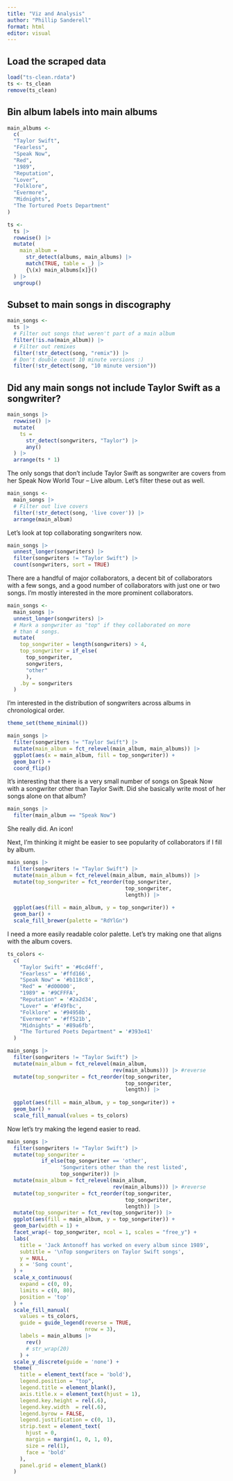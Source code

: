 ```yaml
---
title: "Viz and Analysis"
author: "Phillip Sanderell"
format: html
editor: visual
---
```


## Load the scraped data

```r
load("ts-clean.rdata")
ts <- ts_clean
remove(ts_clean)
```

## Bin album labels into main albums

```r
main_albums <- 
  c(
  "Taylor Swift",
  "Fearless",
  "Speak Now",
  "Red",
  "1989",
  "Reputation",
  "Lover",
  "Folklore",
  "Evermore",
  "Midnights",
  "The Tortured Poets Department"
)
```

```r
ts <- 
  ts |> 
  rowwise() |> 
  mutate(
    main_album = 
      str_detect(albums, main_albums) |> 
      match(TRUE, table = _) |> 
      {\(x) main_albums[x]}()
  ) |> 
  ungroup()
```

## Subset to main songs in discography

```r
main_songs <- 
  ts |> 
  # Filter out songs that weren't part of a main album
  filter(!is.na(main_album)) |> 
  # Filter out remixes
  filter(!str_detect(song, "remix")) |> 
  # Don't double count 10 minute versions :)
  filter(!str_detect(song, "10 minute version"))
```

## Did any main songs not include Taylor Swift as a songwriter?

```r
main_songs |> 
  rowwise() |> 
  mutate(
    ts =
      str_detect(songwriters, "Taylor") |>
      any()
  ) |> 
  arrange(ts * 1)
```

The only songs that don't include Taylor Swift as songwriter are covers from her Speak Now World Tour – Live album. Let's filter these out as well.

```r
main_songs <-
  main_songs |> 
  # Filter out live covers
  filter(!str_detect(song, 'live cover')) |> 
  arrange(main_album)
```

Let's look at top collaborating songwriters now.

```r
main_songs |> 
  unnest_longer(songwriters) |> 
  filter(songwriters != "Taylor Swift") |> 
  count(songwriters, sort = TRUE)
```

There are a handful of major collaborators, a decent bit of collaborators with a few songs, and a good number of collaborators with just one or two songs. I'm mostly interested in the more prominent collaborators.

```r
main_songs <- 
  main_songs |> 
  unnest_longer(songwriters) |> 
  # Mark a songwriter as "top" if they collaborated on more 
  # than 4 songs.
  mutate(
    top_songwriter = length(songwriters) > 4,
    top_songwriter = if_else(
      top_songwriter, 
      songwriters, 
      "other"
      ), 
    .by = songwriters
  )
```

I'm interested in the distribution of songwriters across albums in chronological order.

```r
theme_set(theme_minimal())

main_songs |> 
  filter(songwriters != "Taylor Swift") |> 
  mutate(main_album = fct_relevel(main_album, main_albums)) |> 
  ggplot(aes(x = main_album, fill = top_songwriter)) +
  geom_bar() + 
  coord_flip()
```

It's interesting that there is a very small number of songs on Speak Now with a songwriter other than Taylor Swift. Did she basically write most of her songs alone on that album?

```r
main_songs |> 
  filter(main_album == "Speak Now")
```

She really did. An icon!

Next, I'm thinking it might be easier to see popularity of collaborators if I fill by album.

```r
main_songs |> 
  filter(songwriters != "Taylor Swift") |> 
  mutate(main_album = fct_relevel(main_album, main_albums)) |> 
  mutate(top_songwriter = fct_reorder(top_songwriter,
                                      top_songwriter,
                                      length)) |> 
  
  ggplot(aes(fill = main_album, y = top_songwriter)) +
  geom_bar() +
  scale_fill_brewer(palette = "RdYlGn")
```

I need a more easily readable color palette. Let's try making one that aligns with the album covers.

```r
ts_colors <- 
  c(
    "Taylor Swift" = '#6cd4ff',
    "Fearless" = '#ffd166',
    "Speak Now" = '#b118c8',
    "Red" = '#d00000',
    "1989" = '#9CFFFA',
    "Reputation" = '#2a2d34',
    "Lover" = '#f49fbc',
    "Folklore" = '#94958b',
    "Evermore" = '#ff521b',
    "Midnights" = '#89a6fb',
    "The Tortured Poets Department" = '#393e41'
  )
```

```r
main_songs |> 
  filter(songwriters != "Taylor Swift") |> 
  mutate(main_album = fct_relevel(main_album, 
                                  rev(main_albums))) |> #reverse
  mutate(top_songwriter = fct_reorder(top_songwriter,
                                      top_songwriter,
                                      length)) |> 
  
  ggplot(aes(fill = main_album, y = top_songwriter)) +
  geom_bar() +
  scale_fill_manual(values = ts_colors)
```

Now let's try making the legend easier to read.

```r
main_songs |> 
  filter(songwriters != "Taylor Swift") |> 
  mutate(top_songwriter = 
           if_else(top_songwriter == 'other', 
                 'Songwriters other than the rest listed',
                 top_songwriter)) |> 
  mutate(main_album = fct_relevel(main_album, 
                                  rev(main_albums))) |> #reverse
  mutate(top_songwriter = fct_reorder(top_songwriter,
                                      top_songwriter,
                                      length)) |> 
  mutate(top_songwriter = fct_rev(top_songwriter)) |> 
  ggplot(aes(fill = main_album, y = top_songwriter)) +
  geom_bar(width = 1) +
  facet_wrap(~ top_songwriter, ncol = 1, scales = "free_y") +
  labs(
    title = 'Jack Antonoff has worked on every album since 1989',
    subtitle = '\nTop songwriters on Taylor Swift songs',
    y = NULL,
    x = 'Song count',
  ) +
  scale_x_continuous(
    expand = c(0, 0),
    limits = c(0, 80),
    position = 'top'
  ) +
  scale_fill_manual(
    values = ts_colors,
    guide = guide_legend(reverse = TRUE,
                         nrow = 3),
    labels = main_albums |> 
      rev()
      # str_wrap(20)
    ) +
  scale_y_discrete(guide = 'none') +
  theme(
    title = element_text(face = 'bold'),
    legend.position = "top",
    legend.title = element_blank(),
    axis.title.x = element_text(hjust = 1),
    legend.key.height = rel(.6),
    legend.key.width  = rel(.6),
    legend.byrow = FALSE,
    legend.justification = c(0, 1),
    strip.text = element_text(
      hjust = 0, 
      margin = margin(1, 0, 1, 0),
      size = rel(1), 
      face = 'bold'
    ),
    panel.grid = element_blank()
  )
```
